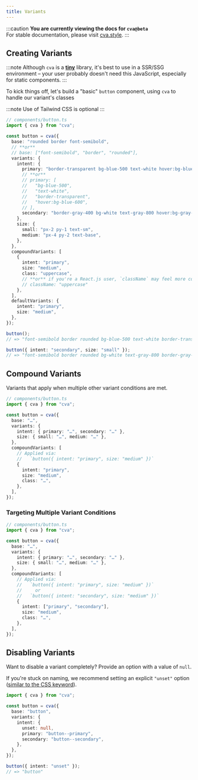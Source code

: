 ```yaml
---
title: Variants
---
```


:::caution
**You are currently viewing the docs for `cva@beta`**  
For stable documentation, please visit [cva.style](https://cva.style).
:::

## Creating Variants

:::note
Although `cva` is a [**tiny**](https://bundlephobia.com/package/cva) library, it's best to use in a SSR/SSG environment – your user probably doesn't need this JavaScript, especially for static components.
:::

To kick things off, let's build a "basic" `button` component, using `cva` to handle our variant's classes

:::note
Use of Tailwind CSS is optional
:::

```ts
// components/button.ts
import { cva } from "cva";

const button = cva({
  base: "rounded border font-semibold",
  // **or**
  // base: ["font-semibold", "border", "rounded"],
  variants: {
    intent: {
      primary: "border-transparent bg-blue-500 text-white hover:bg-blue-600",
      // **or**
      // primary: [
      //   "bg-blue-500",
      //   "text-white",
      //   "border-transparent",
      //   "hover:bg-blue-600",
      // ],
      secondary: "border-gray-400 bg-white text-gray-800 hover:bg-gray-100",
    },
    size: {
      small: "px-2 py-1 text-sm",
      medium: "px-4 py-2 text-base",
    },
  },
  compoundVariants: [
    {
      intent: "primary",
      size: "medium",
      class: "uppercase",
      // **or** if you're a React.js user, `className` may feel more consistent:
      // className: "uppercase"
    },
  ],
  defaultVariants: {
    intent: "primary",
    size: "medium",
  },
});

button();
// => "font-semibold border rounded bg-blue-500 text-white border-transparent hover:bg-blue-600 text-base py-2 px-4 uppercase"

button({ intent: "secondary", size: "small" });
// => "font-semibold border rounded bg-white text-gray-800 border-gray-400 hover:bg-gray-100 text-sm py-1 px-2"
```

## Compound Variants

Variants that apply when multiple other variant conditions are met.

```ts
// components/button.ts
import { cva } from "cva";

const button = cva({
  base: "…",
  variants: {
    intent: { primary: "…", secondary: "…" },
    size: { small: "…", medium: "…" },
  },
  compoundVariants: [
    // Applied via:
    //   `button({ intent: "primary", size: "medium" })`
    {
      intent: "primary",
      size: "medium",
      class: "…",
    },
  ],
});
```

### Targeting Multiple Variant Conditions

```ts
// components/button.ts
import { cva } from "cva";

const button = cva({
  base: "…",
  variants: {
    intent: { primary: "…", secondary: "…" },
    size: { small: "…", medium: "…" },
  },
  compoundVariants: [
    // Applied via:
    //   `button({ intent: "primary", size: "medium" })`
    //     or
    //   `button({ intent: "secondary", size: "medium" })`
    {
      intent: ["primary", "secondary"],
      size: "medium",
      class: "…",
    },
  ],
});
```

## Disabling Variants

Want to disable a variant completely? Provide an option with a value of `null`.

If you're stuck on naming, we recommend setting an explicit `"unset"` option ([similar to the CSS keyword](https://developer.mozilla.org/en-US/docs/Web/CSS/unset)).

```ts
import { cva } from "cva";

const button = cva({
  base: "button",
  variants: {
    intent: {
      unset: null,
      primary: "button--primary",
      secondary: "button--secondary",
    },
  },
});

button({ intent: "unset" });
// => "button"
```
